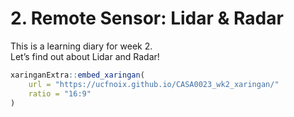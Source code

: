 # 2. Remote Sensor: Lidar & Radar

This is a learning diary for week 2.\
Let's find out about Lidar and Radar!

```r
xaringanExtra::embed_xaringan(
    url = "https://ucfnoix.github.io/CASA0023_wk2_xaringan/"
    ratio = "16:9"
)
```
